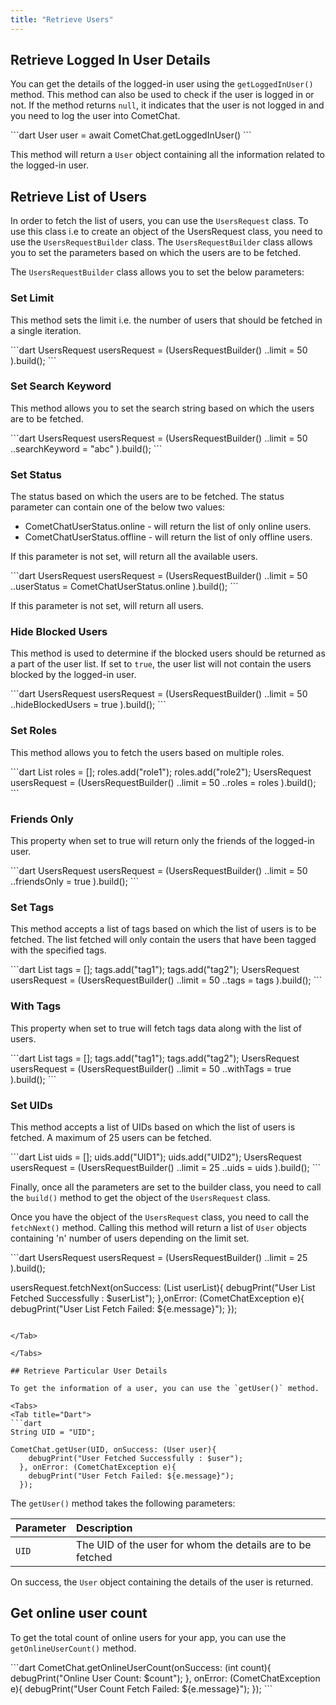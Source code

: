 ```yaml
---
title: "Retrieve Users"
---
```




## Retrieve Logged In User Details

You can get the details of the logged-in user using the `getLoggedInUser()` method. This method can also be used to check if the user is logged in or not. If the method returns `null`, it indicates that the user is not logged in and you need to log the user into CometChat.

<Tabs>
<Tab title="Dart">
```dart
User user = await CometChat.getLoggedInUser()   
```

</Tab>

</Tabs>

This method will return a `User` object containing all the information related to the logged-in user.

## Retrieve List of Users

In order to fetch the list of users, you can use the `UsersRequest` class. To use this class i.e to create an object of the UsersRequest class, you need to use the `UsersRequestBuilder` class. The `UsersRequestBuilder` class allows you to set the parameters based on which the users are to be fetched.

The `UsersRequestBuilder` class allows you to set the below parameters:

### Set Limit

This method sets the limit i.e. the number of users that should be fetched in a single iteration.

<Tabs>
<Tab title="Dart">
```dart
UsersRequest usersRequest = (UsersRequestBuilder()
  ..limit = 50
  ).build();
```

</Tab>

</Tabs>

### Set Search Keyword

This method allows you to set the search string based on which the users are to be fetched.

<Tabs>
<Tab title="Dart">
```dart
UsersRequest usersRequest = (UsersRequestBuilder()
  ..limit = 50
	..searchKeyword = "abc"
  ).build();
```

</Tab>

</Tabs>

### Set Status

The status based on which the users are to be fetched. The status parameter can contain one of the below two values:

* CometChatUserStatus.online - will return the list of only online users.
* CometChatUserStatus.offline - will return the list of only offline users.

If this parameter is not set, will return all the available users.

<Tabs>
<Tab title="Dart">
```dart
UsersRequest usersRequest = (UsersRequestBuilder()
  ..limit = 50
	..userStatus = CometChatUserStatus.online
  ).build(); 
```

</Tab>

</Tabs>

If this parameter is not set, will return all users.

### Hide Blocked Users

This method is used to determine if the blocked users should be returned as a part of the user list. If set to `true`, the user list will not contain the users blocked by the logged-in user.

<Tabs>
<Tab title="Dart">
```dart
UsersRequest usersRequest = (UsersRequestBuilder()
  ..limit = 50
	..hideBlockedUsers = true
  ).build();  
```

</Tab>

</Tabs>

### Set Roles

This method allows you to fetch the users based on multiple roles.

<Tabs>
<Tab title="Dart">
```dart
List<String> roles = [];
roles.add("role1");
roles.add("role2");
UsersRequest usersRequest = (UsersRequestBuilder()
  ..limit = 50
	..roles = roles
  ).build();
```

</Tab>

</Tabs>

### Friends Only

This property when set to true will return only the friends of the logged-in user.

<Tabs>
<Tab title="Dart">
```dart
UsersRequest usersRequest = (UsersRequestBuilder()
  ..limit = 50
	..friendsOnly = true
  ).build();
```

</Tab>

</Tabs>

### Set Tags

This method accepts a list of tags based on which the list of users is to be fetched. The list fetched will only contain the users that have been tagged with the specified tags.

<Tabs>
<Tab title="Dart">
```dart
List<String> tags = [];
tags.add("tag1");
tags.add("tag2");
UsersRequest usersRequest = (UsersRequestBuilder()
  ..limit = 50
	..tags = tags
  ).build();  
```

</Tab>

</Tabs>

### With Tags

This property when set to true will fetch tags data along with the list of users.

<Tabs>
<Tab title="Dart">
```dart
List<String> tags = [];
tags.add("tag1");
tags.add("tag2");
UsersRequest usersRequest = (UsersRequestBuilder()
  ..limit = 50
	..withTags = true
  ).build();
```

</Tab>

</Tabs>

### Set UIDs

This method accepts a list of UIDs based on which the list of users is fetched. A maximum of 25 users can be fetched.

<Tabs>
<Tab title="Dart">
```dart
List<String> uids = [];
uids.add("UID1");
uids.add("UID2");
UsersRequest usersRequest = (UsersRequestBuilder()
  ..limit = 25
	..uids = uids
  ).build(); 
```

</Tab>

</Tabs>

Finally, once all the parameters are set to the builder class, you need to call the `build()` method to get the object of the `UsersRequest` class.

Once you have the object of the `UsersRequest` class, you need to call the `fetchNext()` method. Calling this method will return a list of `User` objects containing 'n' number of users depending on the limit set.

<Tabs>
<Tab title="Dart">
```dart
UsersRequest usersRequest = (UsersRequestBuilder()
  ..limit = 25
  ).build();

usersRequest.fetchNext(onSuccess: (List<User> userList){
    debugPrint("User List Fetched Successfully : $userList");
  },onError: (CometChatException e){
    debugPrint("User List Fetch Failed: ${e.message}");
  });
```

</Tab>

</Tabs>

## Retrieve Particular User Details

To get the information of a user, you can use the `getUser()` method.

<Tabs>
<Tab title="Dart">
```dart
String UID = "UID";
  
CometChat.getUser(UID, onSuccess: (User user){
    debugPrint("User Fetched Successfully : $user");
  }, onError: (CometChatException e){
    debugPrint("User Fetch Failed: ${e.message}");
  });
```

</Tab>

</Tabs>

The `getUser()` method takes the following parameters:

| Parameter | Description                                                |
| :--------- | :---------------------------------------------------------- |
| `UID`     | The UID of the user for whom the details are to be fetched |

On success, the `User` object containing the details of the user is returned.

## Get online user count

To get the total count of online users for your app, you can use the `getOnlineUserCount()` method.

<Tabs>
<Tab title="Dart">
```dart
CometChat.getOnlineUserCount(onSuccess: (int count){
    debugPrint("Online User Count: $count"); 
  }, onError: (CometChatException e){
    debugPrint("User Count Fetch Failed: ${e.message}");
  });
```

</Tab>

</Tabs>
